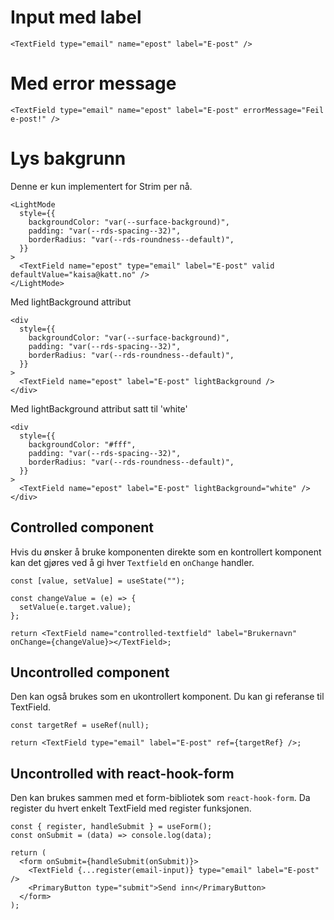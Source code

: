 # Input med label

```tsx live=true
<TextField type="email" name="epost" label="E-post" />
```

# Med error message

```tsx live=true
<TextField type="email" name="epost" label="E-post" errorMessage="Feil e-post!" />
```

# Lys bakgrunn

Denne er kun implementert for Strim per nå.

```tsx live=true
<LightMode
  style={{
    backgroundColor: "var(--surface-background)",
    padding: "var(--rds-spacing--32)",
    borderRadius: "var(--rds-roundness--default)",
  }}
>
  <TextField name="epost" type="email" label="E-post" valid defaultValue="kaisa@katt.no" />
</LightMode>
```

Med lightBackground attribut

```tsx live=true
<div
  style={{
    backgroundColor: "var(--surface-background)",
    padding: "var(--rds-spacing--32)",
    borderRadius: "var(--rds-roundness--default)",
  }}
>
  <TextField name="epost" label="E-post" lightBackground />
</div>
```
Med lightBackground attribut satt til 'white'

```tsx live=true
<div
  style={{
    backgroundColor: "#fff",
    padding: "var(--rds-spacing--32)",
    borderRadius: "var(--rds-roundness--default)",
  }}
>
  <TextField name="epost" label="E-post" lightBackground="white" />
</div>
```


## Controlled component

Hvis du ønsker å bruke komponenten direkte som en kontrollert komponent kan det gjøres
ved å gi hver `Textfield` en `onChange` handler.

```tsx
const [value, setValue] = useState("");

const changeValue = (e) => {
  setValue(e.target.value);
};

return <TextField name="controlled-textfield" label="Brukernavn" onChange={changeValue}></TextField>;
```

## Uncontrolled component

Den kan også brukes som en ukontrollert komponent. Du kan gi referanse til TextField.

```tsx
const targetRef = useRef(null);

return <TextField type="email" label="E-post" ref={targetRef} />;
```

## Uncontrolled with react-hook-form

Den kan brukes sammen med et form-bibliotek som `react-hook-form`.
Da register du hvert enkelt TextField med register funksjonen.

```tsx
const { register, handleSubmit } = useForm();
const onSubmit = (data) => console.log(data);

return (
  <form onSubmit={handleSubmit(onSubmit)}>
    <TextField {...register(email-input)} type="email" label="E-post" />
    <PrimaryButton type="submit">Send inn</PrimaryButton>
  </form>
);
```
